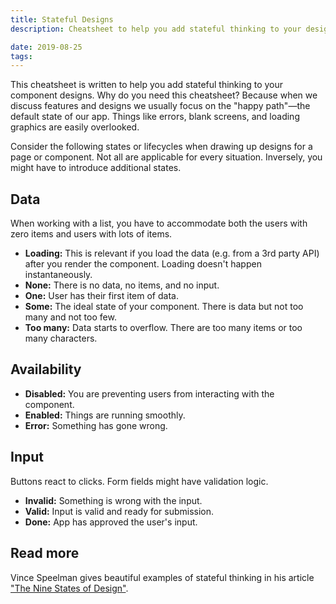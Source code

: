 ```yaml
---
title: Stateful Designs
description: Cheatsheet to help you add stateful thinking to your designs.

date: 2019-08-25
tags:
---
```


This cheatsheet is written to help you add stateful thinking to your component designs. Why do you need this cheatsheet? Because when we discuss features and designs we usually focus on the "happy path"—the default state of our app. Things like errors, blank screens, and loading graphics are easily overlooked.

Consider the following states or lifecycles when drawing up designs for a page or component. Not all are applicable for every situation. Inversely, you might have to introduce additional states.

## Data

When working with a list, you have to accommodate both the users with zero items and users with lots of items.

- **Loading:** This is relevant if you load the data (e.g. from a 3rd party API) after you render the component. Loading doesn't happen instantaneously.
- **None:** There is no data, no items, and no input.
- **One:** User has their first item of data.
- **Some:** The ideal state of your component. There is data but not too many and not too few.
- **Too many:** Data starts to overflow. There are too many items or too many characters.

## Availability

- **Disabled:** You are preventing users from interacting with the component.
- **Enabled:** Things are running smoothly.
- **Error:** Something has gone wrong.

## Input

Buttons react to clicks. Form fields might have validation logic.

- **Invalid:** Something is wrong with the input.
- **Valid:** Input is valid and ready for submission.
- **Done:** App has approved the user's input.

## Read more

Vince Speelman gives beautiful examples of stateful thinking in his article ["The Nine States of Design"](https://medium.com/swlh/the-nine-states-of-design-5bfe9b3d6d85).
